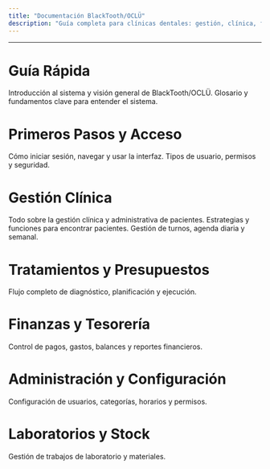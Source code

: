 ```yaml
---
title: "Documentación BlackTooth/OCLÜ"
description: "Guía completa para clínicas dentales: gestión, clínica, finanzas y más."
---
```

---


# Guía Rápida

<Columns cols={2}>
  <Card
    title="Bienvenida"
    icon="hand-wave"
    href="/01-bienvenida"
  >
    Introducción al sistema y visión general de BlackTooth/OCLÜ.
  </Card>
  <Card
    title="Conceptos Básicos"
    icon="book"
    href="/02-conceptos-basicos"
  >
    Glosario y fundamentos clave para entender el sistema.
  </Card>
</Columns>

# Primeros Pasos y Acceso

<Columns cols={2}>
  <Card
    title="Primeros Pasos"
    icon="play"
    href="/03-primeros-pasos"
  >
    Cómo iniciar sesión, navegar y usar la interfaz.
  </Card>
  <Card
    title="Roles y Permisos"
    icon="user-shield"
    href="/04-roles-permisos"
  >
    Tipos de usuario, permisos y seguridad.
  </Card>
</Columns>

# Gestión Clínica

<Columns cols={2}>
  <Card
    title="Pacientes: Visión General"
    icon="user-group"
    href="/05-pacientes-vision-general"
  >
    Todo sobre la gestión clínica y administrativa de pacientes.
  </Card>
  <Card
    title="Buscar y Listar Pacientes"
    icon="list"
    href="/06-pacientes-listar"
  >
    Estrategias y funciones para encontrar pacientes.
  </Card>
  <Card
    title="Agenda y Citas"
    icon="calendar-days"
    href="/07-agenda-vision-general"
  >
    Gestión de turnos, agenda diaria y semanal.
  </Card>
</Columns>

# Tratamientos y Presupuestos

<Columns cols={2}>
  <Card
    title="Presupuestos y Tratamientos"
    icon="file-invoice-dollar"
    href="/08-presupuestos-vision-general"
  >
    Flujo completo de diagnóstico, planificación y ejecución.
  </Card>
</Columns>

# Finanzas y Tesorería

<Columns cols={2}>
  <Card
    title="Tesorería y Cobros"
    icon="money-bill"
    href="/09-tesoreria-vision-general"
  >
    Control de pagos, gastos, balances y reportes financieros.
  </Card>
</Columns>

# Administración y Configuración

<Columns cols={2}>
  <Card
    title="Administración"
    icon="gear"
    href="/10-administracion-vision-general"
  >
    Configuración de usuarios, categorías, horarios y permisos.
  </Card>
</Columns>

# Laboratorios y Stock

<Columns cols={2}>
  <Card
    title="Laboratorios y Stock"
    icon="flask"
    href="/11-laboratorios-vision-general"
  >
    Gestión de trabajos de laboratorio y materiales.
  </Card>
</Columns>

